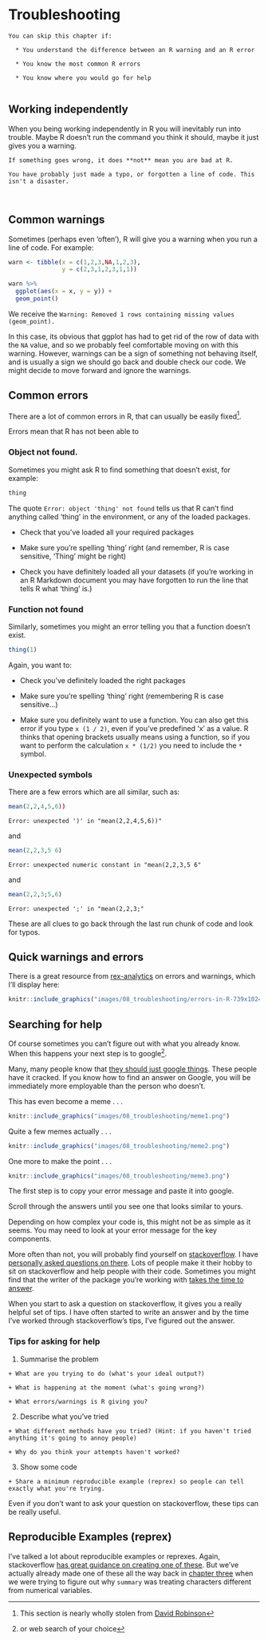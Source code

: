 # Troubleshooting {#trouble}

```block

You can skip this chapter if:

  * You understand the difference between an R warning and an R error
  
  * You know the most common R errors
  
  * You know where you would go for help


```
## Working independently
When you being working independently in R you will inevitably run into trouble. Maybe R doesn't run the command you think it should, maybe it just gives you a warning. 


```block

If something goes wrong, it does **not** mean you are bad at R. 

You have probably just made a typo, or forgotten a line of code. This isn't a disaster. 



```


## Common warnings {#trouble_warnings}
Sometimes (perhaps even 'often'), R will give you a warning when you run a line of code. For example:

```r

warn <- tibble(x = c(1,2,3,NA,1,2,3),
               y = c(2,3,1,2,3,1,1))

warn %>% 
  ggplot(aes(x = x, y = y)) +
  geom_point()

```

We receive the `Warning: Removed 1 rows containing missing values (geom_point).`

In this case, its obvious that ggplot has had to get rid of the row of data with the `NA` value, and so we probably feel comfortable moving on with this warning. However, warnings can be a sign of something not behaving itself, and is usually a sign we should go back and double check our code. We might decide to move forward and ignore the warnings. 



## Common errors {#trouble_errors}
There are a lot of common errors in R, that can usually be easily fixed^[This section is nearly wholly stolen from [David Robinson](http://varianceexplained.org/courses/errors/)]. 

Errors mean that R has not been able to 

### Object not found.
Sometimes you might ask R to find something that doesn't exist, for example:

```r

thing

```

The quote `Error: object 'thing' not found` tells us that R can't find anything called 'thing' in the environment, or any of the loaded packages. 

  * Check that you've loaded all your required packages
  
  * Make sure you're spelling 'thing' right (and remember, R is case sensitive, 'Thing' might be right)
  
  * Check you have definitely loaded all your datasets (if you're working in an R Markdown document you may have forgotten to run the line that tells R what 'thing' is.)
  
### Function not found
Similarly, sometimes you might an error telling you that a function doesn't exist. 

```r

thing(1)

```

Again, you want to:

  * Check you've definitely loaded the right packages
  
  * Make sure you're spelling 'thing' right (remembering R is case sensitive...)
  
  * Make sure you definitely want to use a function. You can also get this error if you type `x (1 / 2)`, even if you've predefined 'x' as a value. R thinks that opening brackets usually means using a function, so if you want to perform the calculation `x * (1/2)` you need to include the `*` symbol.
  
  
### Unexpected symbols

There are a few errors which are all similar, such as:

```r
mean(2,2,4,5,6))
```
`Error: unexpected ')' in "mean(2,2,4,5,6))"`


and


```r

mean(2,2,3,5 6)

```
`Error: unexpected numeric constant in "mean(2,2,3,5 6"`

and

```r
mean(2,2,3;5,6)

```
`Error: unexpected ';' in "mean(2,2,3;"`

These are all clues to go back through the last run chunk of code and look for typos. 


## Quick warnings and errors

There is a great resource from [rex-analytics](http://rex-analytics.com/decoding-error-messages-r/) on errors and warnings, which I'll display here:

```r

knitr::include_graphics("images/08_troubleshooting/errors-in-R-739x1024.png")

```




## Searching for help
Of course sometimes you can't figure out with what you already know. When this happens your next step is to google^[or web search of your choice].

Many, many people know that [they should just google things](https://dev.to/dvddpl/am-i-an-expert-developer-or-just-an-expert-googler-4390). These people have it cracked. If you know how to find an answer on Google, you will be immediately more employable than the person who doesn't. 

This has even become a meme . . .


```r

knitr::include_graphics("images/08_troubleshooting/meme1.png")

```

Quite a few memes actually . . .

```r

knitr::include_graphics("images/08_troubleshooting/meme2.png")

```

One more to make the point  . . . 


```r

knitr::include_graphics("images/08_troubleshooting/meme3.png")

```


The first step is to copy your error message and paste it into google. 

Scroll through the answers until you see one that looks similar to yours. 


Depending on how complex your code is, this might not be as simple as it seems. You may need to look at your error message for the key components. 

More often than not, you will probably find yourself on [stackoverflow](https://stackoverflow.com/). I have [personally asked questions on there](https://stackoverflow.com/questions/56036568/how-to-use-fct-relevel-with-mutate-at-syntax). Lots of people make it their hobby to sit on stackoverflow and help people with their code. Sometimes you might find that the writer of the package you're working with [takes the time to answer](https://stackoverflow.com/questions/50375791/passing-top-n-and-arrange-to-ggplot-dplyr).


When you start to ask a question on stackoverflow, it gives you a really helpful set of tips. I have often started to write an answer and by the time I've worked through stackoverflow's tips, I've figured out the answer.


### Tips for asking for help {#trouble_help}

  1. Summarise the problem
  
    + What are you trying to do (what's your ideal output?)
    
    + What is happening at the moment (what's going wrong?)
    
    + What errors/warnings is R giving you?
    
  2. Describe what you've tried
  
    + What different methods have you tried? (Hint: if you haven't tried anything it's going to annoy people)
    
    + Why do you think your attempts haven't worked?
    
  3. Show some code
  
    + Share a minimum reproducible example (reprex) so people can tell exactly what you're trying. 


Even if you don't want to ask your question on stackoverflow, these tips can be really useful. 


## Reproducible Examples (reprex) {#trouble_reprex}

I've talked a lot about reproducible examples or reprexes. Again, stackoverflow [has great guidance on creating one of these](https://stackoverflow.com/help/minimal-reproducible-example). But we've actually already made one of these all the way back in [chapter three](#ex_createdata) when we were trying to figure out why `summary` was treating characters different from numerical variables. 
